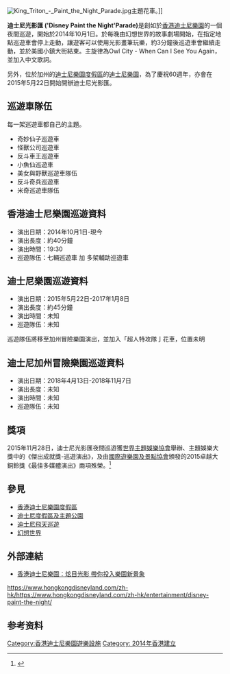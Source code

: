 [[File:King_Triton_-_Paint_the_Night_Parade.jpg|right]]主題花車。]]

{{infobox attraction
<!--GLOBAL STATISTICS-->
| name                = 迪士尼光影匯
| logo                =
| logo_width          = 
| image               =
| imagedimensions     = 
| caption             = 
<!--INDIVIDUAL PARK STATISTICS-->
| location            = 香港迪士尼樂園
| section             = <!--Should be linked.-->
| coordinates         = <!--Use {{Coord|display=inline}}-->
| status              = Operating
| cost                = 
| soft_opened         = {{Start date|2014|09|11}}
| opened              = {{Start date|2014|10|01}}
| closed              = 
| previousattraction  = <!--If there is an appropriate article, this should be linked.-->
| replacement         = <!--If there is an appropriate article, this should be linked.-->
| location2           = 迪士尼樂園
| section2            = <!--Should be linked.-->
| coordinates2        = <!--Use {{Coord|display=inline}}--> 
| status2             = Closed
| cost2               = 
| soft_opened2        = {{Start date|2015|05|21}}
|opened2 = {{start date|2015|05|22}}
|closed2 = {{end date|2017|01|08}}
| previousattraction2 = Light Magic （1997）<br>Main Street Electrical Parade（1972 & 1996）
| replacement2        = Main Street Electrical Parade（2017 & 2019）
| location3           = 迪士尼加州冒險樂園 
| section3            = <!--Should be linked.-->
| coordinates3        = <!--Use {{Coord|display=inline}}-->
| status3             = Closed
| soft_opened3        = {{Start date|2018|04|12}}
| opened3              = {{Start date|2018|04|13}}
| closed3              = {{End date|2018|11|07}}  
| previousattraction3 = Main Street Electrical Parade|Disney’s Electrical Parade（2001-2010）

<!--GENERAL STATISTICS-->
| type                = 巡遊
| ride                = no
| manufacturer        = <!--Must not be linked.-->
| designer            = <!--Should be linked.-->
| model               = 
| theme               = <!--Should be linked.-->
| music               = When Can I See You Again？； Baroque Hoedown
| length_ft           = <!--Must be expressed in feet and may contain only numeric characters.-->
| length_m            = <!--Must be expressed in metres and may contain only numeric characters.-->
| sitearea_sqft       = <!--Must be expressed in square feet and may contain only numeric characters.-->
| sitearea_sqm        = <!--Must be expressed in square metres and may contain only numeric characters.-->
| audience_capacity   = <!--For shows-->
| duration            = 17 分鐘（[[迪士尼樂園|迪士尼樂園]]）<ref name=firstlook>{{cite web |url=http://www.ocregister.com/articles/parade-662729-floats-disneyland.html |title=Video, slide show: First look at Disneyland's 'Paint the Night' parade, a modern version of Main Street Electrical Parade |publisher=Ocregister.com |accessdate=2015-05-29 |url-status=live |archiveurl=https://web.archive.org/web/20150524235337/http://www.ocregister.com/articles/parade-662729-floats-disneyland.html |archivedate=2015-05-24 }}</ref>
| restriction_ft      = <!--Must be expressed in feet and may contain only numeric characters.-->
| restriction_in      = <!--Must be expressed in inches and may contain only numeric characters.-->
| restriction_cm      = <!--Must be expressed in centimetres and may contain only numeric characters.-->
| virtual_queue_name  = 
| virtual_queue_image = <!--Use ONLY the filename, not a full [[File:|File:]] link-->
| virtual_queue_status= <!--should be available if above fields are used-->
| single_rider        = <!--Must be "available" if available.-->
| pay_per_use         = <!--Must be "available" if available.-->
| accessible          = yes
| transfer_accessible = 
| assistive_listening = 
| cc                  = 
| small               = <!--Must be "yes" to collapse location sections by default-->
}}

'''迪士尼光影匯 ('Disney Paint the Night'Parade)'''是創如於[[香港迪士尼樂園|香港迪士尼樂園]]的一個夜間巡遊，開始於2014年10月1日。於每晚由幻想世界的故事劇場開始，在指定地點巡遊車會停上走動，讓遊客可以使用光影畫筆玩樂，約3分鐘後巡遊車會繼續走動，並於美國小鎮大街結束。主旋律為Owl City - When Can I See You Again，並加入中文歌詞。

另外，位於加州的[[迪士尼樂園度假區|迪士尼樂園度假區]]的[[迪士尼樂園|迪士尼樂園]]，為了慶祝60週年，亦會在2015年5月22日開始開辦迪士尼光影匯。

==巡遊車隊伍==
每一架巡遊車都自己的主題。
* 奇妙仙子巡遊車
* 怪獸公司巡遊車
* 反斗車王巡遊車
* 小魚仙巡遊車
* 美女與野獸巡遊車隊伍
* 反斗奇兵巡遊車
* 米奇巡遊車隊伍

==香港迪士尼樂園巡遊資料==
* 演出日期：2014年10月1日-現今
* 演出長度：約40分鐘
* 演出時間：19:30
* 巡遊隊伍：七輛巡遊車 加 多架輔助巡遊車

== 迪士尼樂園巡遊資料 ==

* 演出日期：2015年5月22日-2017年1月8日
* 演出長度：約45分鐘
* 演出時間：未知
* 巡遊隊伍：未知

巡遊隊伍將移至加州冒險樂園演出，並加入「超人特攻隊亅花車，位置未明

== 迪士尼加州冒險樂園巡遊資料 ==

* 演出日期：2018年4月13日-2018年11月7日
* 演出長度：未知
* 演出時間：未知
* 巡遊隊伍：未知

== 獎項 ==
2015年11月28日，迪士尼光影匯夜間巡遊獲[[世界主題娛樂協會|世界主題娛樂協會]]舉辦、主題娛樂大獎中的《傑出成就獎-巡遊演出》，及由[[國際遊樂園及景點協會|國際遊樂園及景點協會]]頒發的2015卓越大銅鈴獎《最佳多媒體演出》兩項殊榮。<ref>{{cite news|url=http://hk.on.cc/hk/bkn/cnt/news/20151129/bkn-20151129143550127-1129_00822_001.html|title=迪士尼光影匯巡遊揚威國際　奪業界奧斯卡|date=2015年11月29日|newspaper=''[[東方日報_(香港)|東方日報 (香港)]]''|accessdate=2015年12月1日|archive-date=2015年12月8日|archive-url=https://web.archive.org/web/20151208103631/http://hk.on.cc/hk/bkn/cnt/news/20151129/bkn-20151129143550127-1129_00822_001.html|dead-url=no}}</ref>

== 參見 ==
{{Project|香港迪士尼樂園度假區|P Mickey.png|34}}
{{Portal|迪士尼}}
* [[香港迪士尼樂園度假區|香港迪士尼樂園度假區]]
* [[迪士尼度假區及主題公園|迪士尼度假區及主題公園]]
* [[迪士尼飛天巡遊|迪士尼飛天巡遊]]
* [[幻想世界|幻想世界]]

== 外部連結 ==
*[http://www.discoverhongkong.com/tc/see-do/events-festivals/events-calendar/details.jsp?id=70800 香港迪士尼樂園︰炫目光影  帶你投入樂園新景象] {{Wayback|url=http://www.discoverhongkong.com/tc/see-do/events-festivals/events-calendar/details.jsp?id=70800 |date=20150923223519 }}
https://www.hongkongdisneyland.com/zh-hk/https://www.hongkongdisneyland.com/zh-hk/entertainment/disney-paint-the-night/

== 参考资料 ==
{{reflist}}

{{香港迪士尼樂園}}

[[Category:香港迪士尼樂園遊樂設施|Category:香港迪士尼樂園遊樂設施]]
[[Category:_2014年香港建立|Category: 2014年香港建立]]